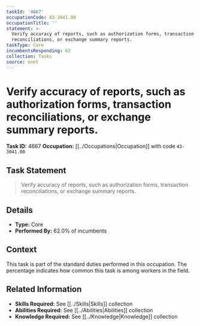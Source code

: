 ```yaml
---
taskId: '4667'
occupationCode: 43-3041.00
occupationTitle: ''
statement: >-
  Verify accuracy of reports, such as authorization forms, transaction
  reconciliations, or exchange summary reports.
taskType: Core
incumbentsResponding: 62
collection: Tasks
source: onet
---
```

# Verify accuracy of reports, such as authorization forms, transaction reconciliations, or exchange summary reports.

**Task ID:** 4667
**Occupation:** [[../Occupations|Occupation]] with code `43-3041.00`

## Task Statement

> Verify accuracy of reports, such as authorization forms, transaction reconciliations, or exchange summary reports.

## Details

- **Type:** Core
- **Performed By:** 62.0% of incumbents

## Context

This task is part of the standard duties performed in this occupation. The percentage indicates how common this task is among workers in the field.

## Related Information

- **Skills Required:** See [[../Skills|Skills]] collection
- **Abilities Required:** See [[../Abilities|Abilities]] collection
- **Knowledge Required:** See [[../Knowledge|Knowledge]] collection
